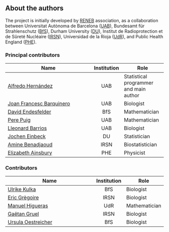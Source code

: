 ## About the authors {-}

The project is initially developed by [RENEB](http://www.reneb.net) association, as a collaboration between Universitat Autònoma de Barcelona ([UAB](https://www.uab.cat/)), Bundesamt für Strahlenschutz ([BfS](http://www.bfs.de/EN/home/home_node.html)), Durham University ([DU](https://www.dur.ac.uk/)), Institut de Radioprotection et de Sûreté Nucléaire ([IRSN](https://www.irsn.fr/EN/Pages/Home.aspx)), Universidad de la Rioja ([UdR](https://www.unirioja.es/)), and Public Health England ([PHE](https://www.phe-protectionservices.org.uk/)).

### Principal contributors {-}

| Name                                                                                     | Institution | Role                                   |
|------------------------------------------------------------------------------------------|:-----------:|----------------------------------------|
| [Alfredo Hernández](http://aldomann.com)                                                 | UAB         | Statistical programmer and main author |
| [Joan Francesc Barquinero](https://orcid.org/0000-0003-0084-5268)                        | UAB         | Biologist                              |
| [David Endesfelder](https://www.researchgate.net/profile/David_Endesfelder2)             | BfS         | Mathematician                          |
| [Pere Puig](http://grupsderecerca.uab.cat/advancedstochasticmodelling/content/pere-puig) | UAB         | Mathematician                          |
| [Lleonard Barrios](https://orcid.org/0000-0002-6151-8503)                                | UAB         | Biologist                              |
| [Jochen Einbeck](https://orcid.org/0000-0002-9457-2020)                                  | DU          | Statistician                           |
| [Amine Benadjaoud](https://www.researchgate.net/profile/Mohamed_Benadjaoud)              | IRSN        | Biostatistician                        |
| [Elizabeth Ainsbury](https://www.phe-protectionservices.org.uk/cds/team/liz_ainsbury)    | PHE         | Physicist                              |

### Contributors {-}

| Name                                                                                                      | Institution | Role          |
|-----------------------------------------------------------------------------------------------------------|:-----------:|---------------|
| [Ulrike Kulka](https://orcid.org/0000-0002-7734-3162)                                                     |     BfS     | Biologist     |
| [Eric Grègoire](https://www.researchgate.net/profile/Eric_Gregoire2)                                      |     IRSN    | Biologist     |
| [Manuel Higueras](https://investigacion.unirioja.es/investigadores/1322/detalle)                          |     UdR     | Mathematician |
| [Gaëtan Gruel](https://www.researchgate.net/profile/Gruel_Gaetan)                                         |     IRSN    | Biologist     |
| [Ursula Oestreicher](https://www.researchgate.net/scientific-contributions/2121336457_Ursula_Oestreicher) |     BfS     | Biologist     |
